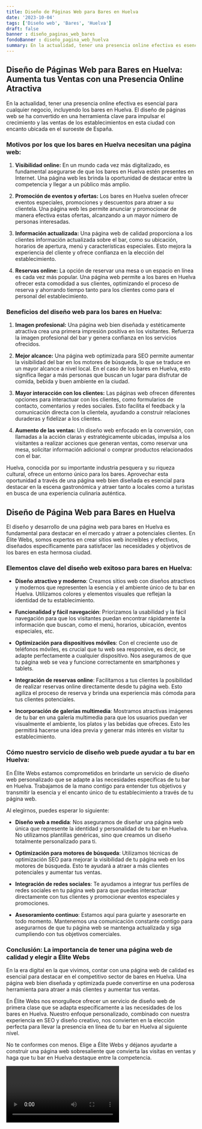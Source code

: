 ```yaml
---
title: Diseño de Páginas Web para Bares en Huelva
date: '2023-10-04'
tags: ['Diseño web', 'Bares', 'Huelva']
draft: false
banner : diseño_paginas_web_bares
fondoBanner : diseño_pagina_web_huelva
summary: En la actualidad, tener una presencia online efectiva es esencial para cualquier negocio, incluyendo los bares en Huelva. El diseño de páginas web se ha convertido en una herramienta clave para impulsar el crecimiento y las ventas de los establecimientos en esta ciudad con encanto ubicada en el suroeste de España.
---
```


## **Diseño de Páginas Web para Bares en Huelva: Aumenta tus Ventas con una Presencia Online Atractiva**

En la actualidad, tener una presencia online efectiva es esencial para cualquier negocio, incluyendo los bares en Huelva. El diseño de páginas web se ha convertido en una herramienta clave para impulsar el crecimiento y las ventas de los establecimientos en esta ciudad con encanto ubicada en el suroeste de España.

### **Motivos por los que los bares en Huelva necesitan una página web:**

1. **Visibilidad online:** En un mundo cada vez más digitalizado, es fundamental asegurarse de que los bares en Huelva estén presentes en Internet. Una página web les brinda la oportunidad de destacar entre la competencia y llegar a un público más amplio.

2. **Promoción de eventos y ofertas:** Los bares en Huelva suelen ofrecer eventos especiales, promociones y descuentos para atraer a su clientela. Una página web les permite anunciar y promocionar de manera efectiva estas ofertas, alcanzando a un mayor número de personas interesadas.

3. **Información actualizada:** Una página web de calidad proporciona a los clientes información actualizada sobre el bar, como su ubicación, horarios de apertura, menú y características especiales. Esto mejora la experiencia del cliente y ofrece confianza en la elección del establecimiento.

4. **Reservas online:** La opción de reservar una mesa o un espacio en línea es cada vez más popular. Una página web permite a los bares en Huelva ofrecer esta comodidad a sus clientes, optimizando el proceso de reserva y ahorrando tiempo tanto para los clientes como para el personal del establecimiento.

### **Beneficios del diseño web para los bares en Huelva:**

1. **Imagen profesional:** Una página web bien diseñada y estéticamente atractiva crea una primera impresión positiva en los visitantes. Refuerza la imagen profesional del bar y genera confianza en los servicios ofrecidos.

2. **Mejor alcance:** Una página web optimizada para SEO permite aumentar la visibilidad del bar en los motores de búsqueda, lo que se traduce en un mayor alcance a nivel local. En el caso de los bares en Huelva, esto significa llegar a más personas que buscan un lugar para disfrutar de comida, bebida y buen ambiente en la ciudad.

3. **Mayor interacción con los clientes:** Las páginas web ofrecen diferentes opciones para interactuar con los clientes, como formularios de contacto, comentarios y redes sociales. Esto facilita el feedback y la comunicación directa con la clientela, ayudando a construir relaciones duraderas y fidelizar a los clientes.

4. **Aumento de las ventas:** Un diseño web enfocado en la conversión, con llamadas a la acción claras y estratégicamente ubicadas, impulsa a los visitantes a realizar acciones que generan ventas, como reservar una mesa, solicitar información adicional o comprar productos relacionados con el bar.

Huelva, conocida por su importante industria pesquera y su riqueza cultural, ofrece un entorno único para los bares. Aprovechar esta oportunidad a través de una página web bien diseñada es esencial para destacar en la escena gastronómica y atraer tanto a locales como a turistas en busca de una experiencia culinaria auténtica.

<GifSeo />

<Cta />

## Diseño de Página Web para Bares en Huelva

El diseño y desarrollo de una página web para bares en Huelva es fundamental para destacar en el mercado y atraer a potenciales clientes. En Élite Webs, somos expertos en crear sitios web increíbles y efectivos, diseñados específicamente para satisfacer las necesidades y objetivos de los bares en esta hermosa ciudad.

### Elementos clave del diseño web exitoso para bares en Huelva:

- **Diseño atractivo y moderno**: Creamos sitios web con diseños atractivos y modernos que representen la esencia y el ambiente único de tu bar en Huelva. Utilizamos colores y elementos visuales que reflejan la identidad de tu establecimiento.

- **Funcionalidad y fácil navegación**: Priorizamos la usabilidad y la fácil navegación para que los visitantes puedan encontrar rápidamente la información que buscan, como el menú, horarios, ubicación, eventos especiales, etc.

- **Optimización para dispositivos móviles**: Con el creciente uso de teléfonos móviles, es crucial que tu web sea responsive, es decir, se adapte perfectamente a cualquier dispositivo. Nos aseguramos de que tu página web se vea y funcione correctamente en smartphones y tablets.

- **Integración de reservas online**: Facilitamos a tus clientes la posibilidad de realizar reservas online directamente desde tu página web. Esto agiliza el proceso de reserva y brinda una experiencia más cómoda para tus clientes potenciales.

- **Incorporación de galerías multimedia**: Mostramos atractivas imágenes de tu bar en una galería multimedia para que los usuarios puedan ver visualmente el ambiente, los platos y las bebidas que ofreces. Esto les permitirá hacerse una idea previa y generar más interés en visitar tu establecimiento.

### Cómo nuestro servicio de diseño web puede ayudar a tu bar en Huelva:

En Élite Webs estamos comprometidos en brindarte un servicio de diseño web personalizado que se adapte a las necesidades específicas de tu bar en Huelva. Trabajamos de la mano contigo para entender tus objetivos y transmitir la esencia y el encanto único de tu establecimiento a través de tu página web.

Al elegirnos, puedes esperar lo siguiente:

- **Diseño web a medida**: Nos aseguramos de diseñar una página web única que represente la identidad y personalidad de tu bar en Huelva. No utilizamos plantillas genéricas, sino que creamos un diseño totalmente personalizado para ti.

- **Optimización para motores de búsqueda**: Utilizamos técnicas de optimización SEO para mejorar la visibilidad de tu página web en los motores de búsqueda. Esto te ayudará a atraer a más clientes potenciales y aumentar tus ventas.

- **Integración de redes sociales**: Te ayudamos a integrar tus perfiles de redes sociales en tu página web para que puedas interactuar directamente con tus clientes y promocionar eventos especiales y promociones.

- **Asesoramiento continuo**: Estamos aquí para guiarte y asesorarte en todo momento. Mantenemos una comunicación constante contigo para asegurarnos de que tu página web se mantenga actualizada y siga cumpliendo con tus objetivos comerciales.

### Conclusión: La importancia de tener una página web de calidad y elegir a Élite Webs

En la era digital en la que vivimos, contar con una página web de calidad es esencial para destacar en el competitivo sector de bares en Huelva. Una página web bien diseñada y optimizada puede convertirse en una poderosa herramienta para atraer a más clientes y aumentar tus ventas.

En Élite Webs nos enorgullece ofrecer un servicio de diseño web de primera clase que se adapta específicamente a las necesidades de los bares en Huelva. Nuestro enfoque personalizado, combinado con nuestra experiencia en SEO y diseño creativo, nos convierten en la elección perfecta para llevar la presencia en línea de tu bar en Huelva al siguiente nivel.

No te conformes con menos. Elige a Élite Webs y déjanos ayudarte a construir una página web sobresaliente que convierta las visitas en ventas y haga que tu bar en Huelva destaque entre la competencia.

<Video />

<CtaBot job='Bares' city='Huelva'/>

<Gmaps query='Huelva+españa+maps' />